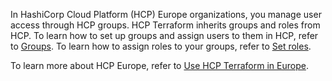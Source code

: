 In HashiCorp Cloud Platform (HCP) Europe organizations, you manage user access through HCP groups. HCP Terraform inherits groups and roles from HCP. To learn how to set up groups and assign users to them in HCP, refer to [Groups](/hcp/docs/hcp/iam/groups). To learn how to assign roles to your groups, refer to [Set roles](/terraform/cloud-docs/users-teams-organizations/permissions/set-permissions).

To learn more about HCP Europe, refer to [Use HCP Terraform in Europe](/terraform/cloud-docs/europe).
